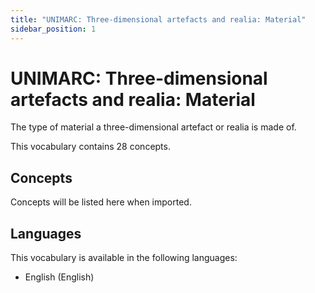 ```yaml
---
title: "UNIMARC: Three-dimensional artefacts and realia: Material"
sidebar_position: 1
---
```


# UNIMARC: Three-dimensional artefacts and realia: Material

The type of material a three-dimensional artefact or realia is made of.

This vocabulary contains 28 concepts.

## Concepts

Concepts will be listed here when imported.

## Languages

This vocabulary is available in the following languages:
- English (English)
